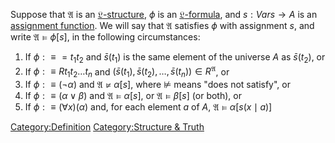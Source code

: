 Suppose that <math>\mathfrak{A}</math> is an [[Structure & Truth/L-Structure|<math>\mathfrak{L}</math>-structure]], <math>\phi</math> is an [[Language/Formula|<math>\mathfrak{L}</math>-formula]], and <math>s : Vars \to A</math> is an [[Structure & Truth/Variable Assignment Function|assignment function]]. We will say that <math>\mathfrak{A}</math> satisfies <math>\phi</math> with assignment <math>s</math>, and write <math>\mathfrak{A} \models \phi\left[s\right]</math>, in the following circumstances:

# If <math>\phi :\equiv =t_1t_2</math> and <math>\bar{s}\left( t_1 \right)</math> is the same element of the universe <math>A</math>  as <math>\bar{s}\left( t_2 \right)</math>, or
# If <math>\phi :\equiv Rt_1t_2\ldots t_n</math> and <math>\left( \bar{s}\left(t_1\right), \bar{s}\left(t_2\right), \ldots, \bar{s}\left(t_n\right) \right) \in R^{\mathfrak{A}}</math>, or
# If <math>\phi :\equiv \left( \neg \alpha \right)</math> and <math>\mathfrak{A} \not\models \alpha\left[ s \right]</math>, where <math>\not\models</math> means "does not satisfy", or
# If <math>\phi :\equiv \left( \alpha \lor \beta \right)</math> and <math>\mathfrak{A} \models \alpha\left[ s \right]</math>, or <math>\mathfrak{A} \models \beta\left[ s \right]</math> (or both), or
# If <math>\phi :\equiv \left( \forall x \right)\left( \alpha \right)</math> and, for each element <math>a</math>  of <math>A</math>, <math>\mathfrak{A} \models \alpha\left[ s\left(x\mid a\right) \right]</math>
[[Category:Definition]]
[[Category:Structure & Truth]]